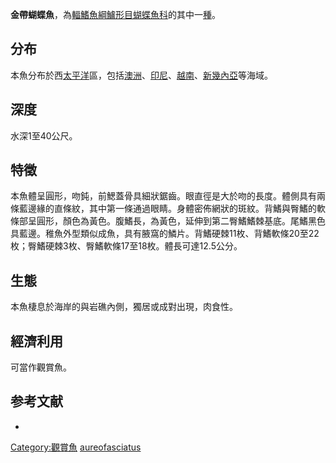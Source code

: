 {{Speciesbox
| name = 金帶蝴蝶魚
| image = ChaetodonAureofasciatRLS.jpg
| image_width = 250px
| status = LC
| status_system = IUCN3.1
| genus = Chaetodon
| species = aureofasciatus
| authority = [[Macleay|Macleay]], 1878
| synonyms = 
}}
'''金帶蝴蝶魚'''，為[[輻鰭魚綱|輻鰭魚綱]][[鱸形目|鱸形目]][[蝴蝶魚科|蝴蝶魚科]]的其中一[[種|種]]。

==分布==
本魚分布於西[[太平洋|太平洋]]區，包括[[澳洲|澳洲]]、[[印尼|印尼]]、[[越南|越南]]、[[新幾內亞|新幾內亞]]等海域。

==深度==
水深1至40公尺。

==特徵==
本魚體呈圓形，吻鈍，前鰓蓋骨具細狀鋸齒。眼直徑是大於吻的長度。體側具有兩條藍邊緣的直條紋，其中第一條通過眼睛。身體密佈網狀的斑紋。背鰭與臀鰭的軟條部呈圓形，顏色為黃色。腹鰭長，為黃色，延伸到第二臀鰭鰭棘基底。尾鰭黑色具藍邊。稚魚外型類似成魚，具有腋窩的鱗片。背鰭硬棘11枚、背鰭軟條20至22枚；臀鰭硬棘3枚、臀鰭軟條17至18枚。體長可達12.5公分。

==生態==
本魚棲息於海岸的與岩礁內側，獨居或成對出現，肉食性。

==經濟利用==
可當作觀賞魚。

==参考文献==
*{{FishBase_species|genus=Chaetodon|species=aureofasciatus|year=2011|month=12}}
{{Taxonbar|from=Q1900723}}

[[Category:觀賞魚|Category:觀賞魚]]
[[Category:蝴蝶魚屬|aureofasciatus]]